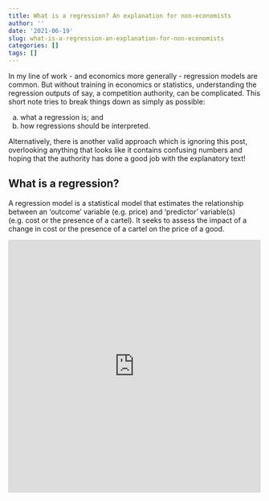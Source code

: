 ---
title: What is a regression? An explanation for non-economists
author: ''
date: '2021-06-19'
slug: what-is-a-regression-an-explanation-for-non-economists
categories: []
tags: []
---

In my line of work - and economics more generally - regression models are common. But without training in economics or statistics, understanding the regression outputs of say, a competition authority, can be complicated. This short note tries to break things down as simply as possible: 

  (a) what a regression is; and 
  (b) how regressions should be interpreted. 

Alternatively, there is another valid approach which is ignoring this post, overlooking anything that looks like it contains confusing numbers and hoping that the authority has done a good job with the explanatory text!

## What is a regression?

A regression model is a statistical model that estimates the relationship between an 'outcome' variable (e.g. price) and 'predictor' variable(s) (e.g. cost or the presence of a cartel). It seeks to assess the impact of a change in cost or the presence of a cartel on the price of a good.

<iframe src="https://www.desmos.com/calculator/t6qr5l7sql?embed" width="500" height="500" style="border: 1px solid #ccc" frameborder=0></iframe>


<style>
div.graph {
  height: 100vh;
  width: 100vw;
  position: relative;
  left: 50%;
  right: 50%;
  margin-left: -50vw;
  margin-right: -50vw;
}
</style>

<div class = "graph">

```{r}

```

</div>

